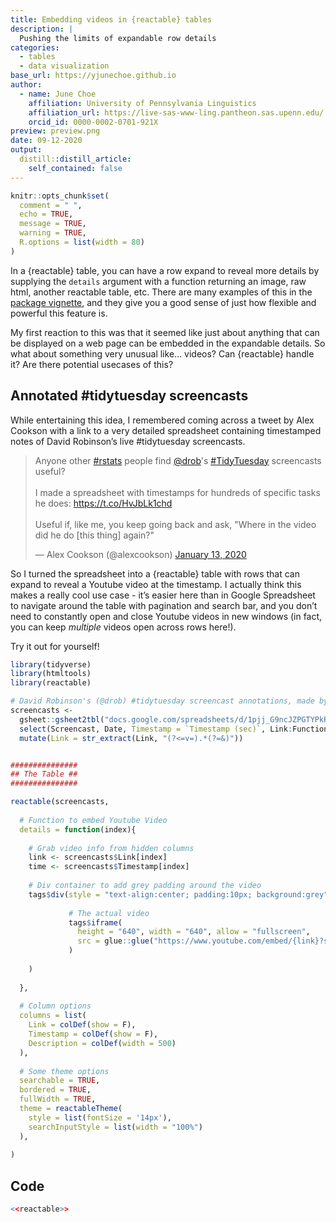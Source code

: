 ```yaml
---
title: Embedding videos in {reactable} tables
description: |
  Pushing the limits of expandable row details
categories:
  - tables
  - data visualization
base_url: https://yjunechoe.github.io
author:
  - name: June Choe
    affiliation: University of Pennsylvania Linguistics
    affiliation_url: https://live-sas-www-ling.pantheon.sas.upenn.edu/
    orcid_id: 0000-0002-0701-921X
preview: preview.png
date: 09-12-2020
output:
  distill::distill_article:
    self_contained: false
---
```


```r
knitr::opts_chunk$set(
  comment = " ",
  echo = TRUE,
  message = TRUE,
  warning = TRUE,
  R.options = list(width = 80)
)
```


In a {reactable} table, you can have a row expand to reveal more details by supplying the `details` argument with a function returning an image, raw html, another reactable table, etc. There are many examples of this in the [package vignette](https://glin.github.io/reactable/articles/examples.html#expandable-row-details-1), and they give you a good sense of just how flexible and powerful this feature is.

My first reaction to this was that it seemed like just about anything that can be displayed on a web page can be embedded in the expandable details. So what about something very unusual like... videos? Can {reactable} handle it? Are there potential usecases of this?


## **Annotated #tidytuesday screencasts**

While entertaining this idea, I remembered coming across a tweet by Alex Cookson with a link to a very detailed spreadsheet containing timestamped notes of David Robinson's live #tidytuesday screencasts.

<blockquote class="twitter-tweet"><p lang="en" dir="ltr">Anyone other <a href="https://twitter.com/hashtag/rstats?src=hash&amp;ref_src=twsrc%5Etfw">#rstats</a> people find <a href="https://twitter.com/drob?ref_src=twsrc%5Etfw">@drob</a>&#39;s <a href="https://twitter.com/hashtag/TidyTuesday?src=hash&amp;ref_src=twsrc%5Etfw">#TidyTuesday</a> screencasts useful?<br><br>I made a spreadsheet with timestamps for hundreds of specific tasks he does: <a href="https://t.co/HvJbLk1chd">https://t.co/HvJbLk1chd</a><br> <br>Useful if, like me, you keep going back and ask, &quot;Where in the video did he do [this thing] again?&quot;</p>&mdash; Alex Cookson (@alexcookson) <a href="https://twitter.com/alexcookson/status/1216798492183670784?ref_src=twsrc%5Etfw">January 13, 2020</a></blockquote> <script async src="https://platform.twitter.com/widgets.js" charset="utf-8"></script>

So I turned the spreadsheet into a {reactable} table with rows that can expand to reveal a Youtube video at the timestamp. I actually think this makes a really cool use case - it's easier here than in Google Spreadsheet to navigate around the table with pagination and search bar, and you don't need to constantly open and close Youtube videos in new windows (in fact, you can keep _multiple_ videos open across rows here!).

Try it out for yourself!


```r
library(tidyverse)
library(htmltools)
library(reactable)

# David Robinson's (@drob) #tidytuesday screencast annotations, made by Alex Cookson (@alexcookson)
screencasts <-
  gsheet::gsheet2tbl("docs.google.com/spreadsheets/d/1pjj_G9ncJZPGTYPkR1BYwzA6bhJoeTfY2fJeGKSbOKM") %>% 
  select(Screencast, Date, Timestamp = `Timestamp (sec)`, Link:Functions) %>% 
  mutate(Link = str_extract(Link, "(?<=v=).*(?=&)"))


###############
## The Table ##
###############

reactable(screencasts,
  
  # Function to embed Youtube Video 
  details = function(index){
    
    # Grab video info from hidden columns
    link <- screencasts$Link[index]
    time <- screencasts$Timestamp[index]
    
    # Div container to add grey padding around the video
    tags$div(style = "text-align:center; padding:10px; background:grey",
             
             # The actual video
             tags$iframe(
               height = "640", width = "640", allow = "fullscreen",
               src = glue::glue("https://www.youtube.com/embed/{link}?start={time}&autoplay=1")
             )
             
    )
    
  },
  
  # Column options
  columns = list(
    Link = colDef(show = F),
    Timestamp = colDef(show = F),
    Description = colDef(width = 500)
  ),
  
  # Some theme options
  searchable = TRUE,
  bordered = TRUE,
  fullWidth = TRUE,
  theme = reactableTheme(
    style = list(fontSize = '14px'),
    searchInputStyle = list(width = "100%")
  ),
  
)
```


## **Code**

```r
<<reactable>>
```


